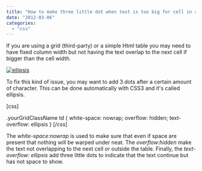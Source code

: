 ```yaml
---
title: "How to make three little dot when text is too big for cell in a table?"
date: "2012-03-06"
categories: 
  - "css"
---
```


If you are using a grid (third-party) or a simple Html table you may need to have fixed column width but not having the text overlap to the next cell if bigger than the cell width.

[![](http://patrickdesjardins.com/blog/wp-content/uploads/2012/03/ellipsis-400x186.png "ellipsis")](http://patrickdesjardins.com/blog/how-to-make-three-little-dot-when-text-is-too-big-for-cell-in-a-table/ellipsis)

To fix this kind of issue, you may want to add 3 dots after a certain amount of character. This can be done automatically with CSS3 and it's called ellipsis.

\[css\]

.yourGridClassName td { white-space: nowrap; overflow: hidden; text-overflow: ellipsis } \[/css\]

The _white-space:nowrap_ is used to make sure that even if space are present that nothing will be warped under neat. The _overflow:hidden_ make the text not overlapping to the next cell or outside the table. Finally, the _text-overflow: ellipsis_ add three little dots to indicate that the text continue but has not space to show.
